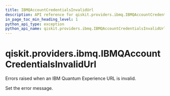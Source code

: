 ```yaml
---
title: IBMQAccountCredentialsInvalidUrl
description: API reference for qiskit.providers.ibmq.IBMQAccountCredentialsInvalidUrl
in_page_toc_min_heading_level: 1
python_api_type: exception
python_api_name: qiskit.providers.ibmq.IBMQAccountCredentialsInvalidUrl
---
```


# qiskit.providers.ibmq.IBMQAccountCredentialsInvalidUrl

<Class id="qiskit.providers.ibmq.IBMQAccountCredentialsInvalidUrl" isDedicatedPage={true} github="https://github.com/qiskit/qiskit-ibmq-provider/tree/stable/0.19/qiskit/providers/ibmq/exceptions.py" signature="IBMQAccountCredentialsInvalidUrl(*message)" modifiers="exception">
  Errors raised when an IBM Quantum Experience URL is invalid.

  Set the error message.
</Class>

